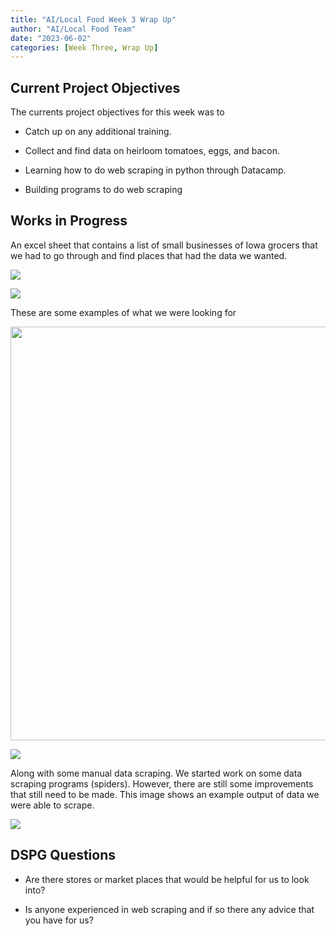 ```yaml
---
title: "AI/Local Food Week 3 Wrap Up"
author: "AI/Local Food Team"
date: "2023-06-02"
categories: [Week Three, Wrap Up]
---
```


## Current Project Objectives

The currents project objectives for this week was to

-   Catch up on any additional training.

-   Collect and find data on heirloom tomatoes, eggs, and bacon.

-   Learning how to do web scraping in python through Datacamp.

-   Building programs to do web scraping

## Works in Progress

An excel sheet that contains a list of small businesses of Iowa grocers that we had to go through and find places that had the data we wanted.

![](DataCollection.PNG){fig-align="center"}

![](PrathamData.png){fig-align="center"}

These are some examples of what we were looking for

![](TomatoesData.PNG){fig-align="center" width="662"}

![](EggsData.PNG){fig-align="center"}

Along with some manual data scraping. We started work on some data scraping programs (spiders). However, there are still some improvements that still need to be made. This image shows an example output of data we were able to scrape.

![](SpiderExample.PNG){fig-align="center"}

## DSPG Questions

-   Are there stores or market places that would be helpful for us to look into?

-   Is anyone experienced in web scraping and if so there any advice that you have for us?
